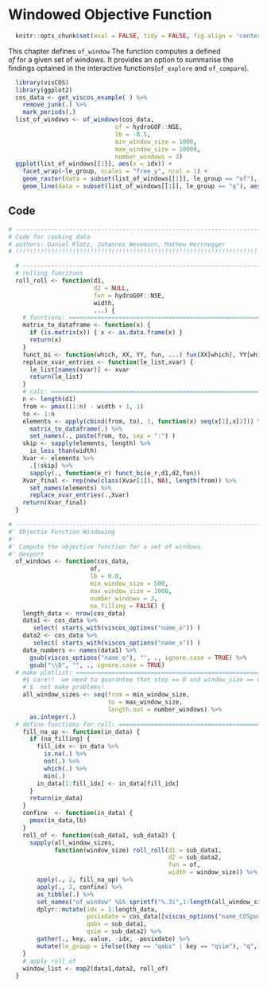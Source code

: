 # Windowed Objective Function

```r
  knitr::opts_chunk$set(eval = FALSE, tidy = FALSE, fig.align = 'center')
```

This chapter defines `of_window` The function computes a defined  
$of$ for a given set of windows. It provides an option to summarise the 
findings optained in the interactive functions(`of_explore` and `of_compare`).


```r
  library(visCOS)
  library(ggplot2)
  cos_data <- get_viscos_example( ) %>% 
    remove_junk(.) %>% 
    mark_periods(.)
  list_of_windows <- of_windows(cos_data,
                              of = hydroGOF::NSE, 
                              lb = -0.5,
                              min_window_size = 1000,
                              max_window_size = 10000,
                              number_windows = 3)
  ggplot(list_of_windows[[1]], aes(x = idx)) + 
    facet_wrap(~le_group, scales = "free_y", ncol = 1) +
    geom_raster(data = subset(list_of_windows[[1]], le_group == "of"), aes(x = posixdate, y = key, fill = value)) +
    geom_line(data = subset(list_of_windows[[1]], le_group == "q"), aes(x = posixdate, y = value, color = key))
```


## Code 

```r
# ---------------------------------------------------------------------------
# Code for cooking data
# authors: Daniel Klotz, Johannes Wesemann, Mathew Herrnegger
# !!!!!!!!!!!!!!!!!!!!!!!!!!!!!!!!!!!!!!!!!!!!!!!!!!!!!!!!!!!!!!!!!!!!!!!!!!!

```


```r
  # --------------------------------------------------------------------------
  # rolling funcitons 
  roll_roll <- function(d1, 
                        d2 = NULL, 
                        fun = hydroGOF::NSE,
                        width,
                        ...) {
    # functions: =============================================================
    matrix_to_dataframe <- function(x) {
      if (is.matrix(x)) { x <- as.data.frame(x) }
      return(x)
    }
    funct_bi <- function(which, XX, YY, fun, ...) fun(XX[which], YY[which])
    replace_xvar_entries <- function(le_list,xvar) {
      le_list[names(xvar)] <- xvar
      return(le_list)
    }
    # calc: ==================================================================
    n <- length(d1)
    from <- pmax((1:n) - width + 1, 1)
    to <- 1:n
    elements <- apply(cbind(from, to), 1, function(x) seq(x[1],x[2])) %>% 
      matrix_to_dataframe(.) %>% 
      set_names(., paste(from, to, sep = ":") )
    skip <- sapply(elements, length) %>% 
      is_less_than(width)
    Xvar <- elements %>% 
      .[!skip] %>% 
      sapply(., function(e_r) funct_bi(e_r,d1,d2,fun))
    Xvar_final <- rep(new(class(Xvar[1]), NA), length(from)) %>% 
      set_names(elements) %>% 
      replace_xvar_entries(.,Xvar)
    return(Xvar_final)
  }

```


```r
# --------------------------------------------------------------------------
#' Objectie Function Windowing 
#' 
#' Compute the objective function for a set of windows.
#' @export
  of_windows <- function(cos_data,
                       of,
                       lb = 0.0, 
                       min_window_size = 500,
                       max_window_size = 1000,
                       number_windows = 3, 
                       na_filling = FALSE) {
    length_data <- nrow(cos_data)
    data1 <- cos_data %>%
       select( starts_with(viscos_options("name_o")) )
    data2 <- cos_data %>%
       select( starts_with(viscos_options("name_s")) )
    data_numbers <- names(data1) %>%
      gsub(viscos_options("name_o"), "", ., ignore.case = TRUE) %>%
      gsub("\\D", "", ., ignore.case = TRUE)
  # make plotlist: =========================================================
    #§ care!!  we need to quarantee that step == 0 and window_size == 0 will 
    # $  not make problems!
    all_window_sizes <- seq(from = min_window_size,
                            to = max_window_size, 
                            length.out = number_windows) %>% 
      as.integer(.)
  # define functions for roll: =============================================
    fill_na_up <- function(in_data) {
      if (na_filling) {
        fill_idx <- in_data %>% 
          is.na(.) %>% 
          not(.) %>% 
          which(.) %>% 
          min(.)
        in_data[1:fill_idx] <- in_data[fill_idx]
      }
      return(in_data)
    }
    confine  <- function(in_data) {
      pmax(in_data,lb)
    }
    roll_of <- function(sub_data1, sub_data2) {
      sapply(all_window_sizes, 
             function(window_size) roll_roll(d1 = sub_data1,
                                             d2 = sub_data2,
                                             fun = of, 
                                             width = window_size)) %>%
        apply(., 2, fill_na_up) %>%
        apply(., 2, confine) %>% 
        as_tibble(.) %>% 
        set_names("of_window" %&% sprintf("%.3i",1:length(all_window_sizes))) %>% 
        dplyr::mutate(idx = 1:length_data,
                      posixdate = cos_data[[viscos_options("name_COSposix")]],
                      qobs = sub_data1, 
                      qsim = sub_data2) %>% 
        gather(., key, value, -idx, -posixdate) %>% 
        mutate(le_group = ifelse((key == "qobs" | key == "qsim"), "q", "of"))
    }
    # apply roll_of 
    window_list <- map2(data1,data2, roll_of)
  }

```

